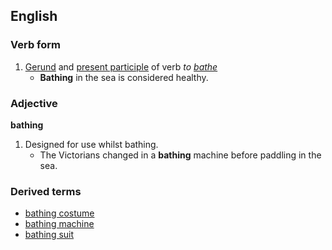 ==English==
===Verb form===
{{wikipedia}}
#[[Gerund]] and [[present participle]] of verb ''to [[bathe]]''
#*'''Bathing''' in the sea is considered healthy.
===Adjective===
'''bathing'''
#Designed for use whilst bathing.
#* The Victorians changed in a '''bathing''' machine before paddling in the sea.
===Derived terms===
*[[bathing costume]]
*[[bathing machine]]
*[[bathing suit]]